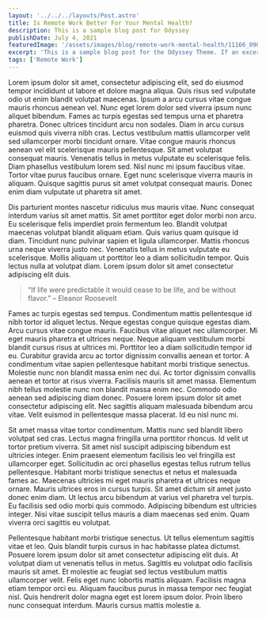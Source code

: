```yaml
---
layout: '../../../layouts/Post.astro'
title: Is Remote Work Better For Your Mental Health?
description: This is a sample blog post for Odyssey
publishDate: July 4, 2021
featuredImage: '/assets/images/blog/remote-work-mental-health/11166_0903A.jpg'
excerpt: 'This is a sample blog post for the Odyssey Theme. If an excerpt is provided it will appear in the preview.'
tags: ['Remote Work']
---
```



Lorem ipsum dolor sit amet, consectetur adipiscing elit, sed do eiusmod tempor incididunt ut labore et dolore magna aliqua. Quis risus sed vulputate odio ut enim blandit volutpat maecenas. Ipsum a arcu cursus vitae congue mauris rhoncus aenean vel. Nunc eget lorem dolor sed viverra ipsum nunc aliquet bibendum. Fames ac turpis egestas sed tempus urna et pharetra pharetra. Donec ultrices tincidunt arcu non sodales. Diam in arcu cursus euismod quis viverra nibh cras. Lectus vestibulum mattis ullamcorper velit sed ullamcorper morbi tincidunt ornare. Vitae congue mauris rhoncus aenean vel elit scelerisque mauris pellentesque. Sit amet volutpat consequat mauris. Venenatis tellus in metus vulputate eu scelerisque felis. Diam phasellus vestibulum lorem sed. Nisl nunc mi ipsum faucibus vitae. Tortor vitae purus faucibus ornare. Eget nunc scelerisque viverra mauris in aliquam. Quisque sagittis purus sit amet volutpat consequat mauris. Donec enim diam vulputate ut pharetra sit amet.

<YouTubeEmbed url="https://www.youtube.com/watch?v=cbYr75_R15M" rounded />

Dis parturient montes nascetur ridiculus mus mauris vitae. Nunc consequat interdum varius sit amet mattis. Sit amet porttitor eget dolor morbi non arcu. Eu scelerisque felis imperdiet proin fermentum leo. Blandit volutpat maecenas volutpat blandit aliquam etiam. Quis varius quam quisque id diam. Tincidunt nunc pulvinar sapien et ligula ullamcorper. Mattis rhoncus urna neque viverra justo nec. Venenatis tellus in metus vulputate eu scelerisque. Mollis aliquam ut porttitor leo a diam sollicitudin tempor. Quis lectus nulla at volutpat diam. Lorem ipsum dolor sit amet consectetur adipiscing elit duis.

> “If life were predictable it would cease to be life, and be without flavor.” – Eleanor Roosevelt

Fames ac turpis egestas sed tempus. Condimentum mattis pellentesque id nibh tortor id aliquet lectus. Neque egestas congue quisque egestas diam. Arcu cursus vitae congue mauris. Faucibus vitae aliquet nec ullamcorper. Mi eget mauris pharetra et ultrices neque. Neque aliquam vestibulum morbi blandit cursus risus at ultrices mi. Porttitor leo a diam sollicitudin tempor id eu. Curabitur gravida arcu ac tortor dignissim convallis aenean et tortor. A condimentum vitae sapien pellentesque habitant morbi tristique senectus. Molestie nunc non blandit massa enim nec dui. Ac tortor dignissim convallis aenean et tortor at risus viverra. Facilisis mauris sit amet massa. Elementum nibh tellus molestie nunc non blandit massa enim nec. Commodo odio aenean sed adipiscing diam donec. Posuere lorem ipsum dolor sit amet consectetur adipiscing elit. Nec sagittis aliquam malesuada bibendum arcu vitae. Velit euismod in pellentesque massa placerat. Id eu nisl nunc mi.

Sit amet massa vitae tortor condimentum. Mattis nunc sed blandit libero volutpat sed cras. Lectus magna fringilla urna porttitor rhoncus. Id velit ut tortor pretium viverra. Sit amet nisl suscipit adipiscing bibendum est ultricies integer. Enim praesent elementum facilisis leo vel fringilla est ullamcorper eget. Sollicitudin ac orci phasellus egestas tellus rutrum tellus pellentesque. Habitant morbi tristique senectus et netus et malesuada fames ac. Maecenas ultricies mi eget mauris pharetra et ultrices neque ornare. Mauris ultrices eros in cursus turpis. Sit amet dictum sit amet justo donec enim diam. Ut lectus arcu bibendum at varius vel pharetra vel turpis. Eu facilisis sed odio morbi quis commodo. Adipiscing bibendum est ultricies integer. Nisi vitae suscipit tellus mauris a diam maecenas sed enim. Quam viverra orci sagittis eu volutpat.

Pellentesque habitant morbi tristique senectus. Ut tellus elementum sagittis vitae et leo. Quis blandit turpis cursus in hac habitasse platea dictumst. Posuere lorem ipsum dolor sit amet consectetur adipiscing elit duis. At volutpat diam ut venenatis tellus in metus. Sagittis eu volutpat odio facilisis mauris sit amet. Et molestie ac feugiat sed lectus vestibulum mattis ullamcorper velit. Felis eget nunc lobortis mattis aliquam. Facilisis magna etiam tempor orci eu. Aliquam faucibus purus in massa tempor nec feugiat nisl. Quis hendrerit dolor magna eget est lorem ipsum dolor. Proin libero nunc consequat interdum. Mauris cursus mattis molestie a.
